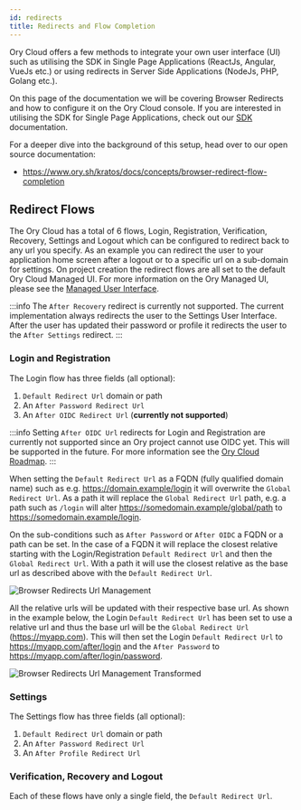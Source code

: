 ```yaml
---
id: redirects
title: Redirects and Flow Completion
---
```


Ory Cloud offers a few methods to integrate your own user interface (UI) such as utilising the SDK in Single Page Applications
(ReactJs, Angular, VueJs etc.) or using redirects in Server Side Applications (NodeJs, PHP, Golang etc.).

On this page of the documentation we will be covering Browser Redirects and how to configure it on the Ory Cloud console.
If you are interested in utilising the SDK for Single Page Applications, check out our [SDK](./services-api.mdx) documentation.

For a deeper dive into the background of this setup, head over to our open source documentation:

- https://www.ory.sh/kratos/docs/concepts/browser-redirect-flow-completion

## Redirect Flows

The Ory Cloud has a total of 6 flows, Login, Registration, Verification, Recovery, Settings and Logout which can be configured
to redirect back to any url you specify. As an example you can redirect the user to your application home screen after a logout
or to a specific url on a sub-domain for settings. On project creation the redirect flows are all set to the default
Ory Cloud Managed UI. For more information on the Ory Managed UI, please see the [Managed User Interface](./managed-ui.mdx).

:::info
The `After Recovery` redirect is currently not supported. The current implementation always redirects the user to the
Settings User Interface. After the user has updated their password or profile it redirects the user to the `After Settings` redirect.
:::

### Login and Registration

The Login flow has three fields (all optional):
1. `Default Redirect Url` domain or path
2. An `After Password Redirect Url`
3. An `After OIDC Redirect Url` (**currently not supported**)

:::info
Setting `After OIDC Url` redirects for Login and Registration are currently not supported since an Ory project cannot use OIDC yet.
This will be supported in the future. For more information see the [Ory Cloud Roadmap](../early-access.mdx).
:::

When setting the `Default Redirect Url` as a FQDN (fully qualified domain name) such as e.g. https://domain.example/login
it will overwrite the `Global Redirect Url`. As a path it will replace the `Global Redirect Url` path, e.g. a path such as
`/login` will alter https://somedomain.example/global/path to https://somedomain.example/login.

On the sub-conditions such as `After Password` or `After OIDC` a FQDN or a path can be set.
In the case of a FQDN it will replace the closest relative starting with the Login/Registration `Default Redirect Url`
and then the `Global Redirect Url`. With a path it will use the closest relative as the base url as described above with
the `Default Redirect Url`.

![Browser Redirects Url Management](../images/browser-redirects/browser-redirects-url-management.png)

All the relative urls will be updated with their respective base url. As shown in the example below, the Login `Default Redirect Url`
has been set to use a relative url and thus the base url will be the `Global Redirect Url` (https://myapp.com).
This will then set the Login `Default Redirect Url` to https://myapp.com/after/login and the `After Password` to
https://myapp.com/after/login/password.

![Browser Redirects Url Management Transformed](../images/browser-redirects/browser-redirects-url-management-2.png)

### Settings

The Settings flow has three fields (all optional):
1. `Default Redirect Url` domain or path
2. An `After Password Redirect Url`
3. An `After Profile Redirect Url`

### Verification, Recovery and Logout

Each of these flows have only a single field, the `Default Redirect Url`.
